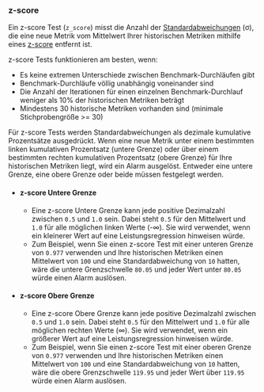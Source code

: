 ### z-score

Ein z-score Test (`z_score`) misst die Anzahl der [Standardabweichungen](https://en.wikipedia.org/wiki/Standard_deviation) (σ), die eine neue Metrik vom Mittelwert Ihrer historischen Metriken mithilfe eines [z-score](https://en.wikipedia.org/wiki/Standard_score) entfernt ist.

z-score Tests funktionieren am besten, wenn:
- Es keine extremen Unterschiede zwischen Benchmark-Durchläufen gibt
- Benchmark-Durchläufe völlig unabhängig voneinander sind
- Die Anzahl der Iterationen für einen einzelnen Benchmark-Durchlauf weniger als 10% der historischen Metriken beträgt
- Mindestens 30 historische Metriken vorhanden sind (minimale Stichprobengröße >= 30)

Für z-score Tests werden Standardabweichungen als dezimale kumulative Prozentsätze ausgedrückt. Wenn eine neue Metrik unter einem bestimmten linken kumulativen Prozentsatz (untere Grenze) oder über einem bestimmten rechten kumulativen Prozentsatz (obere Grenze) für Ihre historischen Metriken liegt, wird ein Alarm ausgelöst. Entweder eine untere Grenze, eine obere Grenze oder beide müssen festgelegt werden.

- #### z-score Untere Grenze
  - Eine z-score Untere Grenze kann jede positive Dezimalzahl zwischen `0.5` und `1.0` sein. Dabei steht `0.5` für den Mittelwert und `1.0` für alle möglichen linken Werte (-∞). Sie wird verwendet, wenn ein kleinerer Wert auf eine Leistungsregression hinweisen würde.
  - Zum Beispiel, wenn Sie einen z-score Test mit einer unteren Grenze von `0.977` verwenden und Ihre historischen Metriken einen Mittelwert von `100` und eine Standardabweichung von `10` hatten, wäre die untere Grenzschwelle `80.05` und jeder Wert unter `80.05` würde einen Alarm auslösen.
- #### z-score Obere Grenze
  - Eine z-score Obere Grenze kann jede positive Dezimalzahl zwischen `0.5` und `1.0` sein. Dabei steht `0.5` für den Mittelwert und `1.0` für alle möglichen rechten Werte (∞). Sie wird verwendet, wenn ein größerer Wert auf eine Leistungsregression hinweisen würde.
  - Zum Beispiel, wenn Sie einen z-score Test mit einer oberen Grenze von `0.977` verwenden und Ihre historischen Metriken einen Mittelwert von `100` und eine Standardabweichung von `10` hatten, wäre die obere Grenzschwelle `119.95` und jeder Wert über `119.95` würde einen Alarm auslösen.